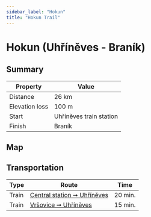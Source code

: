 ```yaml
---
sidebar_label: "Hokun"
title: "Hokun Trail"
---
```


# Hokun (Uhříněves - Braník)

## Summary

| Property | Value |
| --- | --- |
| Distance | 26 km |
| Elevation loss | 100 m |
| Start | Uhříněves train station |
| Finish | Braník |

## Map

<MapyCzEmbeddedPath id="lusezonupu"></MapyCzEmbeddedPath>

## Transportation

| Type | Route | Time |
| --- | --- | --- |
| Train | [Central station ➞ Uhříněves](https://idos.idnes.cz/vlakyautobusymhdvse/spojeni/vysledky/?f=Praha%20hl.n.&fc=100003&t=Praha-Uh%C5%99%C3%ADn%C4%9Bves&tc=100003&direct=true&af=true&trt=150,151,152,153&fcs=3 "See timetable") | 20 min. |
| Train | [Vršovice ➞ Uhříněves](https://idos.idnes.cz/vlakyautobusymhdvse/spojeni/vysledky/?f=Praha-Vr%C5%A1ovice&fc=100003&t=Praha-Uh%C5%99%C3%ADn%C4%9Bves&tc=100003&direct=true&af=true&trt=150,151,152,153&fcs=3 "See timetable") | 15 min. |

